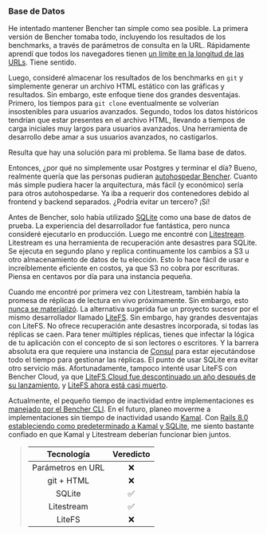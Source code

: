 ### Base de Datos

He intentado mantener Bencher tan simple como sea posible. La primera versión de Bencher tomaba todo, incluyendo los resultados de los benchmarks, a través de parámetros de consulta en la URL. Rápidamente aprendí que todos los navegadores tienen [un límite en la longitud de las URLs][chrome url length]. Tiene sentido.

Luego, consideré almacenar los resultados de los benchmarks en `git` y simplemente generar un archivo HTML estático con las gráficas y resultados. Sin embargo, este enfoque tiene dos grandes desventajas. Primero, los tiempos para `git clone` eventualmente se volverían insostenibles para usuarios avanzados. Segundo, todos los datos históricos tendrían que estar presentes en el archivo HTML, llevando a tiempos de carga iniciales muy largos para usuarios avanzados. Una herramienta de desarrollo debe amar a sus usuarios avanzados, no castigarlos.

Resulta que hay una solución para mi problema. Se llama base de datos.

Entonces, ¿por qué no simplemente usar Postgres y terminar el día? Bueno, realmente quería que las personas pudieran [autohospedar Bencher][bencher self hosted]. Cuanto más simple pudiera hacer la arquitectura, más fácil (y económico) sería para otros autohospedarse. Ya iba a requerir dos contenedores debido al frontend y backend separados. ¿Podría evitar un tercero? ¡Sí!

Antes de Bencher, solo había utilizado [SQLite][sqlite] como una base de datos de prueba. La experiencia del desarrollador fue fantástica, pero nunca consideré ejecutarlo en producción. Luego me encontré con [Litestream][github litestream]. Litestream es una herramienta de recuperación ante desastres para SQLite. Se ejecuta en segundo plano y replica continuamente los cambios a S3 u otro almacenamiento de datos de tu elección. Esto lo hace fácil de usar e increíblemente eficiente en costos, ya que S3 no cobra por escrituras. Piensa en centavos por día para una instancia pequeña.

Cuando me encontré por primera vez con Litestream, también había la promesa de réplicas de lectura en vivo próximamente. Sin embargo, esto [nunca se materializó][litestream github issue 8]. La alternativa sugerida fue un proyecto sucesor por el mismo desarrollador llamado [LiteFS][github litefs]. Sin embargo, hay grandes desventajas con LiteFS. No ofrece recuperación ante desastres incorporada, si todas las réplicas se caen. Para tener múltiples réplicas, tienes que infectar la lógica de tu aplicación con el concepto de si son lectores o escritores. Y la barrera absoluta era que requiere una instancia de [Consul][github consul] para estar ejecutándose todo el tiempo para gestionar las réplicas. El punto de usar SQLite era evitar otro servicio más. Afortunadamente, tampoco intenté usar LiteFS con Bencher Cloud, ya que [LiteFS Cloud fue descontinuado un año después de su lanzamiento][litefs sunset], y [LiteFS ahora está casi muerto][github litefs contributors].

Actualmente, el pequeño tiempo de inactividad entre implementaciones es [manejado por el Bencher CLI][bencher attempts]. En el futuro, planeo moverme a implementaciones sin tiempo de inactividad usando [Kamal][github kamal]. Con [Rails 8.0 estableciendo como predeterminado a Kamal y SQLite][rails 8], me siento bastante confiado en que Kamal y Litestream deberían funcionar bien juntos.

> |    Tecnología    | Veredicto |
> | :--------------: | :-------: |
> | Parámetros en URL|     ❌    |
> |    git + HTML    |     ❌    |
> |      SQLite      |     ✅    |
> |    Litestream    |     ✅    |
> |      LiteFS      |     ❌    |

[chrome url length]: https://chromium.googlesource.com/chromium/src/+/main/docs/security/url_display_guidelines/url_display_guidelines.md#url-length
[bencher self hosted]: /es/docs/explanation/bencher-self-hosted/
[sqlite]: https://sqlite.org/
[github litestream]: https://github.com/benbjohnson/litestream
[litestream github issue 8]: https://github.com/benbjohnson/litestream/issues/8#issuecomment-1173214316
[github litefs]: https://github.com/superfly/litefs
[github consul]: https://github.com/hashicorp/consul
[litefs sunset]: https://community.fly.io/t/sunsetting-litefs-cloud/20829
[github litefs contributors]: https://github.com/superfly/litefs/graphs/contributors
[bencher attempts]: /es/docs/explanation/bencher-run/#--attempts-count
[github kamal]: https://github.com/basecamp/kamal
[rails 8]: https://rubyonrails.org/2024/9/27/rails-8-beta1-no-paas-required